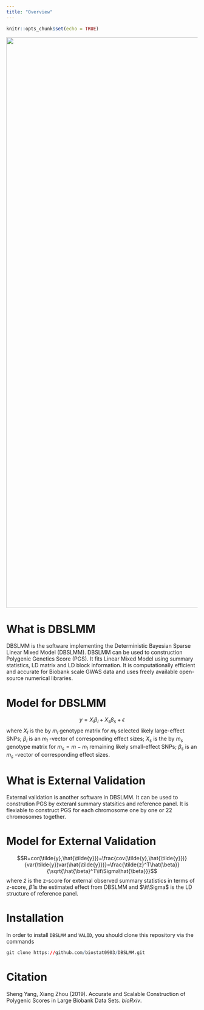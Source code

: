 ```yaml
---
title: "Overview"
---
```


```r
knitr::opts_chunk$set(echo = TRUE)
```

![](C:\\Users\\yang\\Desktop\\git\\DBSLMM\\flow_chart.png){height=1000px, width=1500px} <br>


# What is DBSLMM
DBSLMM is the software implementing the Deterministic Bayesian Sparse Linear Mixed Model (DBSLMM). DBSLMM can be used to construction Polygenic Genetics Score (PGS). It fits Linear Mixed Model using summary statistics, LD matrix and LD block information. It is computationally efficient and accurate for Biobank scale GWAS data and uses freely available open-source numerical libraries.

# Model for DBSLMM
$$y=X_{l} \beta _{l}+X_{s} \beta _{s}+ \epsilon $$
where $X_{l}$ is the \textit{n} by $m_{l}$ genotype matrix for $m_{l}$ selected likely large-effect SNPs; $\beta _{l}$ is an $m_{l}$ -vector of corresponding effect sizes; $X_{s}$ is the \textit{n} by  $m_{s}$  genotype matrix for  $m_{s}=m-m_{l}$ remaining likely small-effect SNPs; $\beta _{s}$ is an $m_{s}$ -vector of corresponding effect sizes.<br>

# What is External Validation
External validation is another software in DBSLMM. It can be used to constrution PGS by exteranl summary statsitics and reference panel. It is flexiable to construct PGS for each chromosome one by one or 22 chromosomes together. 

# Model for External Validation
$$R=cor(\tilde{y},\hat{\tilde{y}})=\frac{cov(\tilde{y},\hat{\tilde{y}})}{var(\tilde{y})var(\hat{\tilde{y}})}=\frac{\tilde{z}^T\hat{\beta}}{\sqrt{\hat{\beta}^T\it\Sigma\hat{\beta}}}$$
where $\tilde{z}$ is the z-score for external observed summary statistics in terms of z-score, $\hat{\beta}$ is the estimated effect from DBSLMM and $\it\Sigma$ is the LD structure of reference panel.


# Installation
In order to install `DBSLMM` and `VALID`, you should clone this repository via the commands
````r
git clone https://github.com/biostat0903/DBSLMM.git
````

# Citation
Sheng Yang, Xiang Zhou (2019). Accurate and Scalable Construction of Polygenic Scores in Large Biobank Data Sets. *bioRxiv*.
